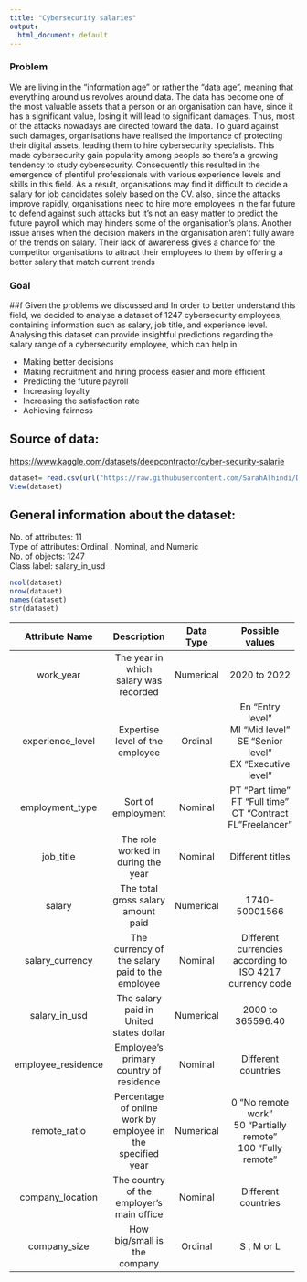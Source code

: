 ---
title: "Cybersecurity salaries"
output:
  html_document: default
---

### Problem

We are living in the "information age" or rather the "data age", 
meaning that everything around us revolves around data. 
The data has become one of the most valuable assets that a person 
or an organisation can have, since it has a significant value,
losing it will lead to significant damages. Thus, most of the 
attacks nowadays are directed toward the data. To guard against
such damages, organisations have realised the importance of protecting
their digital assets, leading them to hire cybersecurity specialists. 
This made cybersecurity gain popularity
among people so there's a growing tendency to study cybersecurity.
Consequently this resulted in the emergence of plentiful professionals
with various experience levels and skills in this field. As a result, 
organisations may find it difficult to decide a salary for job candidates
solely based on the CV. also, since the attacks improve rapidly,
organisations need to hire more employees in the far future to defend 
against such attacks but it's not an easy matter to predict the future
payroll which may hinders some of the organisation's plans. Another issue 
arises when the decision makers in the organisation aren't fully aware of 
the trends on salary. Their lack of awareness gives a chance for the competitor
organisations to attract their employees to them by offering a better salary that match current trends

### Goal

##f Given the problems we discussed and In order to better understand this field,
we decided to analyse a dataset of 1247 cybersecurity employees, containing
information such as salary, job title, and experience level. Analysing this 
dataset can provide insightful predictions regarding the salary range of a cybersecurity employee,
which can help in

-   Making better decisions
-   Making recruitment and hiring process easier and more efficient
-   Predicting the future payroll
-   Increasing loyalty
-   Increasing the satisfaction rate
-   Achieving fairness

## Source of data:

<https://www.kaggle.com/datasets/deepcontractor/cyber-security-salarie>

```{r}
dataset= read.csv(url("https://raw.githubusercontent.com/SarahAlhindi/DM_project/main/Data%20Set/salaries_cyber.csv"), header=TRUE)
View(dataset)

```

## General information about the dataset:

No. of attributes: 11\
Type of attributes: Ordinal , Nominal, and Numeric\
No. of objects: 1247\
Class label: salary_in_usd

```{r}
ncol(dataset)
nrow(dataset)
names(dataset)
str(dataset)
```

+--------------------+-------------------------------------------------------------+---------------+----------------------------------------------------------+
| **Attribute Name** | **Description**                                             | **Data Type** | **Possible values**                                      |
+:==================:+:===========================================================:+:=============:+:========================================================:+
| work_year          | The year in which salary was recorded                       | Numerical     | 2020 to 2022                                             |
+--------------------+-------------------------------------------------------------+---------------+----------------------------------------------------------+
| experience_level   | Expertise level of the employee                             | Ordinal       | En "Entry level"\                                        |
|                    |                                                             |               | MI "Mid level"\                                          |
|                    |                                                             |               | SE "Senior level"\                                       |
|                    |                                                             |               | EX "Executive level"                                     |
+--------------------+-------------------------------------------------------------+---------------+----------------------------------------------------------+
| employment_type    | Sort of employment                                          | Nominal       | PT "Part time"\                                          |
|                    |                                                             |               | FT "Full time"\                                          |
|                    |                                                             |               | CT "Contract\                                            |
|                    |                                                             |               | FL"Freelancer"                                           |
+--------------------+-------------------------------------------------------------+---------------+----------------------------------------------------------+
| job_title          | The role worked in during the year                          | Nominal       | Different titles                                         |
+--------------------+-------------------------------------------------------------+---------------+----------------------------------------------------------+
| salary             | The total gross salary amount paid                          | Numerical     | 1740-50001566                                            |
+--------------------+-------------------------------------------------------------+---------------+----------------------------------------------------------+
| salary_currency    | The currency of the salary paid to the employee             | Nominal       | Different currencies according to ISO 4217 currency code |
+--------------------+-------------------------------------------------------------+---------------+----------------------------------------------------------+
| salary_in_usd      | The salary paid in United states dollar                     | Numerical     | 2000 to 365596.40                                        |
+--------------------+-------------------------------------------------------------+---------------+----------------------------------------------------------+
| employee_residence | Employee's primary country of residence                     | Nominal       | Different countries                                      |
+--------------------+-------------------------------------------------------------+---------------+----------------------------------------------------------+
| remote_ratio       | Percentage of online work by employee in the specified year | Numerical     | 0 "No remote work"\                                      |
|                    |                                                             |               | 50 "Partially remote"\                                   |
|                    |                                                             |               | 100 "Fully remote"                                       |
+--------------------+-------------------------------------------------------------+---------------+----------------------------------------------------------+
| company_location   | The country of the employer's main office                   | Nominal       | Different countries                                      |
+--------------------+-------------------------------------------------------------+---------------+----------------------------------------------------------+
| company_size       | How big/small is the company                                | Ordinal       | S , M or L                                               |
+--------------------+-------------------------------------------------------------+---------------+----------------------------------------------------------+
